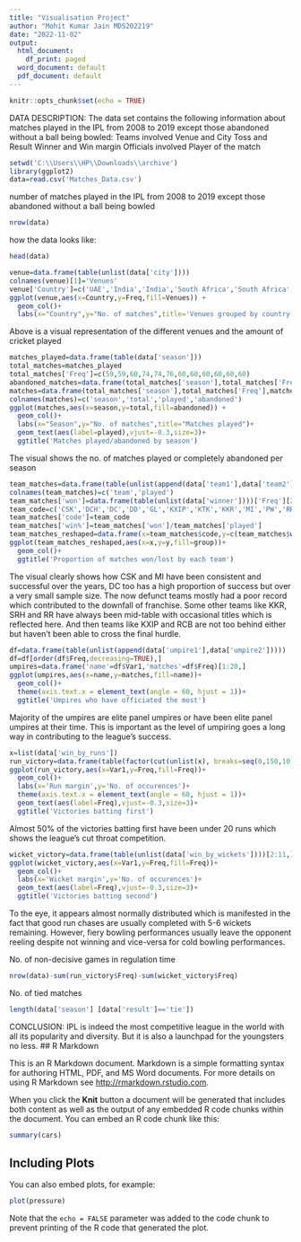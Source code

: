 ```yaml
---
title: "Visualisation Project"
author: "Mohit Kumar Jain MDS202219"
date: "2022-11-02"
output:
  html_document:
    df_print: paged
  word_document: default
  pdf_document: default
---
```


```r
knitr::opts_chunk$set(echo = TRUE)
```
DATA DESCRIPTION:
The data set contains the following information about matches played in the IPL from 2008 to 2019 except those abandoned without a ball being bowled:
Teams involved
Venue and City
Toss and Result
Winner and Win margin
Officials involved
Player of the match



```r
setwd('C:\\Users\\HP\\Downloads\\archive')
library(ggplot2)
data=read.csv('Matches_Data.csv')
```

number of matches played in the IPL from 2008 to 2019 except those abandoned without a ball being bowled

```r
nrow(data)
```

how the data looks like:
```r
head(data)
```

```r
venue=data.frame(table(unlist(data['city'])))
colnames(venue)[1]='Venues'
venue['Country']=c('UAE','India','India','South Africa','South Africa','South Africa','India','India','India','India','India','UAE','South Africa','South Africa','India','India','India','South Africa','India','South Africa','India','India','India','India','India','South Africa','India','India','India','India','UAE','India')
ggplot(venue,aes(x=Country,y=Freq,fill=Venues)) +
  geom_col()+
  labs(x="Country",y="No. of matches",title='Venues grouped by country')
```
Above is a visual representation of the different venues and the amount of cricket played


```r
matches_played=data.frame(table(data['season']))
total_matches=matches_played
total_matches['Freq']=c(59,59,60,74,74,76,60,60,60,60,60,60)
abandoned_matches=data.frame(total_matches['season'],total_matches['Freq']-matches_played['Freq'])
matches=data.frame(total_matches['season'],total_matches['Freq'],matches_played['Freq'],abandoned_matches['Freq'])
colnames(matches)=c('season','total','played','abandoned')
ggplot(matches,aes(x=season,y=total,fill=abandoned)) +
  geom_col()+
  labs(x="Season",y="No. of matches",title="Matches played")+
  geom_text(aes(label=played),vjust=-0.3,size=3)+
  ggtitle('Matches played/abandoned by season')
```
The visual shows the no. of matches played or completely abandoned per season


```r
team_matches=data.frame(table(unlist(append(data['team1'],data['team2']))))
colnames(team_matches)=c('team','played')
team_matches['won']=data.frame(table(unlist(data['winner'])))['Freq'][2:15,]
team_code=c('CSK','DCH','DC','DD','GL','KXIP','KTK','KKR','MI','PW','RR','RPS','RCB','SRH')
team_matches['code']=team_code
team_matches['win%']=team_matches['won']/team_matches['played']
team_matches_reshaped=data.frame(x=team_matches$code,y=c(team_matches$won,team_matches$played-team_matches$won),group=c(rep('won',nrow(team_matches)),rep('lost',nrow(team_matches))),`win%`=team_matches$`win%`)
ggplot(team_matches_reshaped,aes(x=x,y=y,fill=group))+
  geom_col()+
  ggtitle('Proportion of matches won/lost by each team')
```
The visual clearly shows how CSK and MI have been consistent and successful over the years, DC too has a high proportion of success but over a very small sample size. The now defunct teams mostly had a poor record which contributed to the downfall of franchise. Some other teams like KKR, SRH and RR have always been mid-table with occasional titles which is reflected here. And then teams like KXIP and RCB are not too behind either but haven't been able to cross the final hurdle.


```r
df=data.frame(table(unlist(append(data['umpire1'],data['umpire2']))))
df=df[order(df$Freq,decreasing=TRUE),]
umpires=data.frame('name'=df$Var1,'matches'=df$Freq)[1:20,]
ggplot(umpires,aes(x=name,y=matches,fill=name))+
  geom_col()+
  theme(axis.text.x = element_text(angle = 60, hjust = 1))+
  ggtitle('Umpires who have officiated the most')
```
Majority of the umpires are elite panel umpires or have been elite panel umpires at their time. This is important as the level of umpiring goes a long way in contributing to the league's success.


```r
x=list(data['win_by_runs'])
run_victory=data.frame(table(factor(cut(unlist(x), breaks=seq(0,150,10)))))
ggplot(run_victory,aes(x=Var1,y=Freq,fill=Freq))+
  geom_col()+
  labs(x='Run margin',y='No. of occurences')+
  theme(axis.text.x = element_text(angle = 60, hjust = 1))+
  geom_text(aes(label=Freq),vjust=-0.3,size=3)+
  ggtitle('Victories batting first')
```
Almost 50% of the victories batting first have been under 20 runs which shows the league's cut throat competition.


```r
wicket_victory=data.frame(table(unlist(data['win_by_wickets'])))[2:11,]
ggplot(wicket_victory,aes(x=Var1,y=Freq,fill=Freq))+
  geom_col()+
  labs(x='Wicket margin',y='No. of occurences')+
  geom_text(aes(label=Freq),vjust=-0.3,size=3)+
  ggtitle('Victories batting second')
```
To the eye, it appears almost normally distributed which is manifested in the fact that good run chases are usually completed with 5-6 wickets remaining. However, fiery bowling performances usually leave the opponent reeling despite not winning and vice-versa for cold bowling performances.


No. of non-decisive games in regulation time
```r
nrow(data)-sum(run_victory$Freq)-sum(wicket_victory$Freq)
```

No. of tied matches
```r
length(data['season'] [data['result']=='tie'])
```


CONCLUSION:
IPL is indeed the most competitive league in the world with all its popularity and diversity. But it is also a launchpad for the youngsters no less.
## R Markdown

This is an R Markdown document. Markdown is a simple formatting syntax for authoring HTML, PDF, and MS Word documents. For more details on using R Markdown see <http://rmarkdown.rstudio.com>.

When you click the **Knit** button a document will be generated that includes both content as well as the output of any embedded R code chunks within the document. You can embed an R code chunk like this:

```r
summary(cars)
```

## Including Plots

You can also embed plots, for example:

```r
plot(pressure)
```

Note that the `echo = FALSE` parameter was added to the code chunk to prevent printing of the R code that generated the plot.
